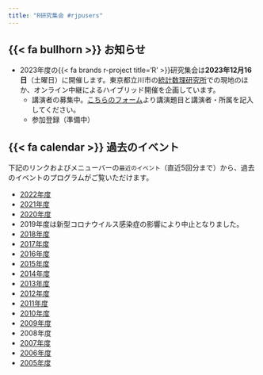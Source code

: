 ```yaml
---
title: "R研究集会 #rjpusers"
---
```


## {{< fa bullhorn >}} お知らせ

- 2023年度の{{< fa brands r-project title='R' >}}研究集会は**2023年12月16日**（土曜日）に開催します。東京都立川市の[統計数理研究所](https://www.ism.ac.jp)での現地のほか、オンライン中継によるハイブリッド開催を企画しています。
    - 講演者の募集中。[こちらのフォーム](https://docs.google.com/forms/d/e/1FAIpQLSeH4AqwlPEKAZ78AOFmvDql6IQYVNKukehBvKoAtdnEbrUCEw/viewform?usp=sf_link)より講演題目と講演者・所属を記入してください。
    - 参加登録（準備中）

## {{< fa calendar >}} 過去のイベント

下記のリンクおよびメニューバーの`最近のイベント`（直近5回分まで）から、過去のイベントのプログラムがご覧いただけます。

- [2022年度](event/2022.qmd)
- [2021年度](event/2021.qmd)
- [2020年度](event/2020.qmd)
- 2019年度は新型コロナウイルス感染症の影響により中止となりました。
- [2018年度](event/2018.qmd)
- [2017年度](event/2017.qmd)
- [2016年度](event/2016.qmd)
- [2015年度](event/2015.qmd)
- [2014年度](event/2014.qmd)
- [2013年度](event/2013.qmd)
- [2012年度](event/2012.qmd)
- [2011年度](event/2011.qmd)
- [2010年度](event/2010.qmd)
- [2009年度](event/2009.qmd)
- 2008年度
- [2007年度](event/2007.qmd)
- [2006年度](event/2006.qmd)
- [2005年度](event/2005.qmd)
